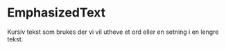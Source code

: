 
<Meta of={EmphasizedTextStories} />

# EmphasizedText

Kursiv tekst som brukes der vi vil utheve et ord eller en setning i en lengre tekst.

<Canvas of={EmphasizedTextStories.Standard} />
<Controls of={EmphasizedTextStories.Standard} />
